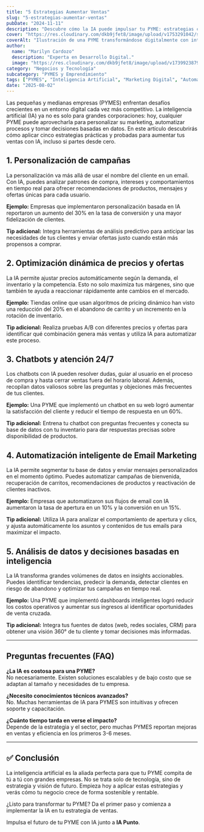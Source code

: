 ```yaml
---
title: "5 Estrategias Aumentar Ventas"
slug: "5-estrategias-aumentar-ventas"
pubDate: "2024-11-11"
description: "Descubre cómo la IA puede impulsar tu PYME: estrategias concretas de marketing, automatización y datos para aumentar ventas."
cover: "https://res.cloudinary.com/dkb9jfet8/image/upload/v1753291042/small-business_kk56r6.jpg"
coverAlt: "Ilustración de una PYME transformándose digitalmente con inteligencia artificial."
author:
  name: "Marilyn Cardozo"
  description: "Experta en Desarrollo Digital."
  image: "https://res.cloudinary.com/dkb9jfet8/image/upload/v1739923879/marilyn_s2mi4a.png"
category: "Negocios y Tecnología"
subcategory: "PYMES y Emprendimiento"
tags: ["PYMES", "Inteligencia Artificial", "Marketing Digital", "Automatización", "Ventas"]
date: "2025-08-02"
---
```

Las pequeñas y medianas empresas (PYMES) enfrentan desafíos crecientes en un entorno digital cada vez más competitivo. La inteligencia artificial (IA) ya no es solo para grandes corporaciones: hoy, cualquier PYME puede aprovecharla para personalizar su marketing, automatizar procesos y tomar decisiones basadas en datos. En este artículo descubrirás cómo aplicar cinco estrategias prácticas y probadas para aumentar tus ventas con IA, incluso si partes desde cero.

<h2 id="1-personalizacion-de-campanas">1. Personalización de campañas</h2>

La personalización va más allá de usar el nombre del cliente en un email. Con IA, puedes analizar patrones de compra, intereses y comportamientos en tiempo real para ofrecer recomendaciones de productos, mensajes y ofertas únicas para cada usuario.

**Ejemplo:** Empresas que implementaron personalización basada en IA reportaron un aumento del 30% en la tasa de conversión y una mayor fidelización de clientes.

**Tip adicional:** Integra herramientas de análisis predictivo para anticipar las necesidades de tus clientes y enviar ofertas justo cuando están más propensos a comprar.

<h2 id="2-optimizacion-de-precios-y-ofertas">
  2. Optimización dinámica de precios y ofertas
</h2>

La IA permite ajustar precios automáticamente según la demanda, el inventario y la competencia. Esto no solo maximiza tus márgenes, sino que también te ayuda a reaccionar rápidamente ante cambios en el mercado.

**Ejemplo:** Tiendas online que usan algoritmos de pricing dinámico han visto una reducción del 20% en el abandono de carrito y un incremento en la rotación de inventario.

**Tip adicional:** Realiza pruebas A/B con diferentes precios y ofertas para identificar qué combinación genera más ventas y utiliza IA para automatizar este proceso.

<h2 id="3-chatbots-digitales-24-7">3. Chatbots y atención 24/7</h2>

Los chatbots con IA pueden resolver dudas, guiar al usuario en el proceso de compra y hasta cerrar ventas fuera del horario laboral. Además, recopilan datos valiosos sobre las preguntas y objeciones más frecuentes de tus clientes.

**Ejemplo:** Una PYME que implementó un chatbot en su web logró aumentar la satisfacción del cliente y reducir el tiempo de respuesta en un 60%.

**Tip adicional:** Entrena tu chatbot con preguntas frecuentes y conecta su base de datos con tu inventario para dar respuestas precisas sobre disponibilidad de productos.

<h2 id="4-automatizacion-de-email-marketing">
  4. Automatización inteligente de Email Marketing
</h2>

La IA permite segmentar tu base de datos y enviar mensajes personalizados en el momento óptimo. Puedes automatizar campañas de bienvenida, recuperación de carritos, recomendaciones de productos y reactivación de clientes inactivos.

**Ejemplo:** Empresas que automatizaron sus flujos de email con IA aumentaron la tasa de apertura en un 10% y la conversión en un 15%.

**Tip adicional:** Utiliza IA para analizar el comportamiento de apertura y clics, y ajusta automáticamente los asuntos y contenidos de tus emails para maximizar el impacto.

<h2 id="5-analisis-de-datos-y-reportes">
  5. Análisis de datos y decisiones basadas en inteligencia
</h2>

La IA transforma grandes volúmenes de datos en insights accionables. Puedes identificar tendencias, predecir la demanda, detectar clientes en riesgo de abandono y optimizar tus campañas en tiempo real.

**Ejemplo:** Una PYME que implementó dashboards inteligentes logró reducir los costos operativos y aumentar sus ingresos al identificar oportunidades de venta cruzada.

**Tip adicional:** Integra tus fuentes de datos (web, redes sociales, CRM) para obtener una visión 360° de tu cliente y tomar decisiones más informadas.

---

## Preguntas frecuentes (FAQ)

**¿La IA es costosa para una PYME?**  
No necesariamente. Existen soluciones escalables y de bajo costo que se adaptan al tamaño y necesidades de tu empresa.

**¿Necesito conocimientos técnicos avanzados?**  
No. Muchas herramientas de IA para PYMES son intuitivas y ofrecen soporte y capacitación.

**¿Cuánto tiempo tarda en verse el impacto?**  
Depende de la estrategia y el sector, pero muchas PYMES reportan mejoras en ventas y eficiencia en los primeros 3-6 meses.

---

## ✅ Conclusión

La inteligencia artificial es la aliada perfecta para que tu PYME compita de tú a tú con grandes empresas. No se trata solo de tecnología, sino de estrategia y visión de futuro. Empieza hoy a aplicar estas estrategias y verás cómo tu negocio crece de forma sostenible y rentable.

¿Listo para transformar tu PYME? Da el primer paso y comienza a implementar la IA en tu estrategia de ventas.

Impulsa el futuro de tu PYME con IA junto a **IA Punto**.

